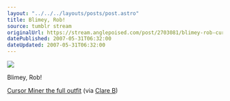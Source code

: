 ```yaml
---
layout: "../../../layouts/posts/post.astro"
title: Blimey, Rob!
source: tumblr stream
originalUrl: https://stream.anglepoised.com/post/2703081/blimey-rob-cursor-miner-the-full-outfit-via
datePublished: 2007-05-31T06:32:00
dateUpdated: 2007-05-31T06:32:00
---
```


![](/images/notes/blimey-rob.jpg)

Blimey, Rob!

[Cursor Miner the full outfit](https://flickr.com/photos/clarebrownlee/436755603/) (via [Clare B](http://flickr.com/photos/clarebrownlee))
